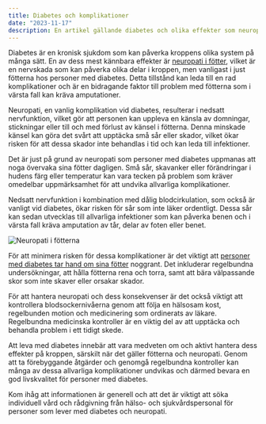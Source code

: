 ```yaml
---
title: Diabetes och komplikationer
date: "2023-11-17"
description: En artikel gällande diabetes och olika effekter som neuropati i tex. fötter
---
```


Diabetes är en kronisk sjukdom som kan påverka kroppens olika system på många sätt. 
En av dess mest kännbara effekter är <a href="https://vistafeet.se/articles/neuropati-och-dess-paverkan-pa-fotterna-hos-personer-med-diabetes">neuropati i fötter</a>, vilket är en nervskada som kan påverka olika delar i kroppen,
 men vanligast i just fötterna hos personer med diabetes. 
Detta tillstånd kan leda till en rad komplikationer och är en bidragande faktor till problem med fötterna som i värsta fall kan kräva amputationer.  

Neuropati, en vanlig komplikation vid diabetes, resulterar i nedsatt nervfunktion, vilket gör att personen kan uppleva en känsla av domningar, stickningar eller till och med förlust av känsel i fötterna. 
Denna minskade känsel kan göra det svårt att upptäcka små sår eller skador, vilket ökar risken för att dessa skador inte behandlas i tid och kan leda till infektioner.  

Det är just på grund av neuropati som personer med diabetes uppmanas att noga övervaka sina fötter dagligen. 
Små sår, skavanker eller förändringar i hudens färg eller temperatur kan vara tecken på problem som kräver omedelbar uppmärksamhet för att undvika allvarliga komplikationer.  

Nedsatt nervfunktion i kombination med dålig blodcirkulation, som också är vanligt vid diabetes, ökar risken för sår som inte läker ordentligt. 
Dessa sår kan sedan utvecklas till allvarliga infektioner som kan påverka benen och i värsta fall kräva amputation av tår, delar av foten eller benet.

![Neuropati i fötterna](https://enterpriseweb.se/images/neuropati.jpg)

För att minimera risken för dessa komplikationer är det viktigt att <a href="https://vistafeet.se/">personer med diabetes tar hand om sina fötter</a> noggrant. 
Det inkluderar regelbundna undersökningar, att hålla fötterna rena och torra, samt att bära välpassande skor som inte skaver eller orsakar skador.

För att hantera neuropati och dess konsekvenser är det också viktigt att kontrollera blodsockernivåerna genom att följa en hälsosam kost, regelbunden motion och medicinering som ordinerats av läkare. 
Regelbundna medicinska kontroller är en viktig del av att upptäcka och behandla problem i ett tidigt skede.  

Att leva med diabetes innebär att vara medveten om och aktivt hantera dess effekter på kroppen, särskilt när det gäller fötterna och neuropati. 
Genom att ta förebyggande åtgärder och genomgå regelbundna kontroller kan många av dessa allvarliga komplikationer undvikas och därmed bevara en god livskvalitet för personer med diabetes.  

Kom ihåg att informationen är generell och att det är viktigt att söka individuell vård och rådgivning från hälso- och sjukvårdspersonal för personer som lever med diabetes och neuropati.